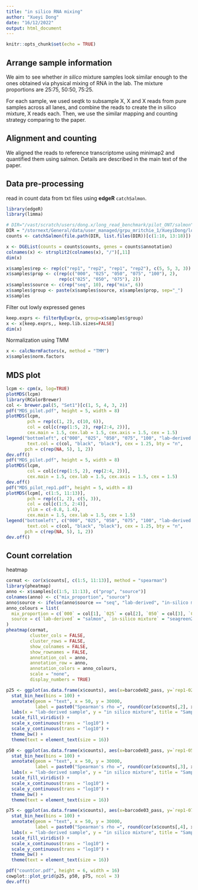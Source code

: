 ```yaml
---
title: "in silico RNA mixing"
author: "Xueyi Dong"
date: "16/12/2022"
output: html_document
---
```


```r
knitr::opts_chunk$set(echo = TRUE)
```

## Arrange sample information

We aim to see whether *in silico* mixture samples look similar enough to the ones obtained via physical mixing of RNA in the lab. The mixture proportions are 25:75, 50:50, 75:25.

For each sample, we used seqtk to subsample X, X and X reads from pure samples across all lanes, and combine the reads to create the in silico mixture, X reads each. Then, we use the similar mapping and counting strategy comparing to the paper.

## Alignment and counting

We aligned the reads to reference transcriptome using minimap2 and quantified them using salmon. Details are described in the main text of the paper. 

## Data pre-processing

read in count data from txt files using **edgeR** `catchSalmon`.
```r
library(edgeR)
library(limma)
```


```r
# DIR="/vast/scratch/users/dong.x/long_read_benchmark/pilot_ONT/salmon"
DIR = "/stornext/General/data/user_managed/grpu_mritchie_1/XueyiDong/long_read_benchmark/pilot_ONT/salmon"
counts <- catchSalmon(file.path(DIR, list.files(DIR))[c(1:10, 13:18)])
```






```r
x <- DGEList(counts = counts$counts, genes = counts$annotation)
colnames(x) <- strsplit2(colnames(x), "/")[,11]
dim(x)

x$samples$rep <- rep(c("rep1", "rep2", "rep1", "rep2"), c(5, 5, 3, 3))
x$samples$prop <- c(rep(c("000", "025", "050", "075", "100"), 2), 
                    rep(c("025", "050", "075"), 2))
x$samples$source <- c(rep("seq", 10), rep("mix", 6))
x$samples$group <- paste(x$samples$source, x$samples$prop, sep="_")
x$samples
```

Filter out lowly expressed genes

```r
keep.exprs <- filterByExpr(x, group=x$samples$group)
x <- x[keep.exprs,, keep.lib.sizes=FALSE]
dim(x)
```

Normalization using TMM

```r
x <- calcNormFactors(x, method = "TMM")
x$samples$norm.factors
```

## MDS plot

```r
lcpm <- cpm(x, log=TRUE)
plotMDS(lcpm)
library(RColorBrewer)
col <- brewer.pal(5, "Set1")[c(1, 5, 4, 3, 2)]
pdf("MDS_pilot.pdf", height = 5, width = 8)
plotMDS(lcpm, 
        pch = rep(c(1, 2), c(10, 6)),
        col = col[c(rep(1:5, 2), rep(2:4, 2))], 
        cex.main = 1.5, cex.lab = 1.5, cex.axis = 1.5, cex = 1.5)
legend("bottomleft", c("000", "025", "050", "075", "100", "lab-derived samples", "in silico mixture"),
        text.col = c(col, "black", "black"), cex = 1.25, bty = "n",
       pch = c(rep(NA, 5), 1, 2))
dev.off()
pdf("MDS_pilot.pdf", height = 5, width = 8)
plotMDS(lcpm,
        col = col[c(rep(1:5, 2), rep(2:4, 2))], 
        cex.main = 1.5, cex.lab = 1.5, cex.axis = 1.5, cex = 1.5)
dev.off()
pdf("MDS_pilot_rep1.pdf", height = 5, width = 8)
plotMDS(lcpm[, c(1:5, 11:13)],
        pch = rep(c(1, 2), c(5, 3)),
        col = col[c(1:5, 2:4)],
        ylim = c(-0.8, 1.4),
        cex.main = 1.5, cex.lab = 1.5, cex = 1.5)
legend("bottomleft", c("000", "025", "050", "075", "100", "lab-derived samples", "in silico mixture"), 
        text.col = c(col, "black", "black"), cex = 1.25, bty = "n",
       pch = c(rep(NA, 5), 1, 2))
dev.off()

```

## Count correlation

heatmap
```r
cormat <- cor(x$counts[, c(1:5, 11:13)], method = "spearman")
library(pheatmap)
anno <- x$samples[c(1:5, 11:13), c("prop", "source")]
colnames(anno) <- c("mix_proportion", "source")
anno$source <- ifelse(anno$source == "seq", "lab-derived", "in-silico mixture")
anno_colours = list(
  mix_proportion = c(`000` = col[1], `025` = col[2], `050` = col[3], `075` = col[4], `100` = col[5]),
  source = c(`lab-derived` = "salmon", `in-silico mixture` = "seagreen2")
)
pheatmap(cormat,
         cluster_cols = FALSE,
         cluster_rows = FALSE,
         show_colnames = FALSE,
         show_rownames = FALSE,
         annotation_col = anno,
         annotation_row = anno,
         annotation_colors = anno_colours,
         scale = "none",
         display_numbers = TRUE)

```

```r
p25 <- ggplot(as.data.frame(x$counts), aes(x=barcode02_pass, y=`rep1-025`)) +
  stat_bin_hex(bins = 100) +
  annotate(geom = "text", x = 50, y = 30000,
           label = paste0("Spearman's rho =", round(cor(x$counts[,2], x$counts[, 11], method = "spearman"), 3))) +
  labs(x = "lab-derived sample", y = "in silico mixture", title = "Sample 025") +
  scale_fill_viridis() +
  scale_x_continuous(trans = "log10") +
  scale_y_continuous(trans = "log10") +
  theme_bw() +
  theme(text = element_text(size = 16))

p50 <- ggplot(as.data.frame(x$counts), aes(x=barcode03_pass, y=`rep1-050`)) +
  stat_bin_hex(bins = 100) +
  annotate(geom = "text", x = 50, y = 30000,
           label = paste0("Spearman's rho =", round(cor(x$counts[,3], x$counts[, 12], method = "spearman"), 3))) +
  labs(x = "lab-derived sample", y = "in silico mixture", title = "Sample 050") +
  scale_fill_viridis() +
  scale_x_continuous(trans = "log10") +
  scale_y_continuous(trans = "log10") +
  theme_bw() +
  theme(text = element_text(size = 16))

p75 <- ggplot(as.data.frame(x$counts), aes(x=barcode03_pass, y=`rep1-075`)) +
  stat_bin_hex(bins = 100) +
  annotate(geom = "text", x = 50, y = 30000,
           label = paste0("Spearman's rho =", round(cor(x$counts[,4], x$counts[, 13], method = "spearman"), 3))) +
  labs(x = "lab-derived sample", y = "in silico mixture", title = "Sample 075") +
  scale_fill_viridis() +
  scale_x_continuous(trans = "log10") +
  scale_y_continuous(trans = "log10") +
  theme_bw() +
  theme(text = element_text(size = 16))

pdf("countCor.pdf", height = 6, width = 16)
cowplot::plot_grid(p25, p50, p75, ncol = 3)
dev.off()
```



